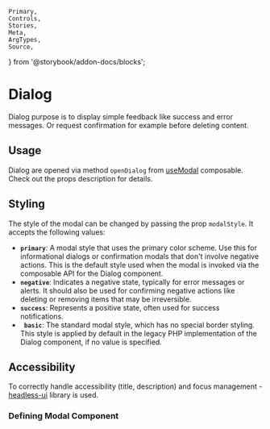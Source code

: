 	Primary,
	Controls,
	Stories,
	Meta,
	ArgTypes,
	Source,
} from '@storybook/addon-docs/blocks';

<Meta of={DialogStories} />

# Dialog

Dialog purpose is to display simple feedback like success and error messages. Or request confirmation for example before deleting content.

## Usage

Dialog are opened via method `openDialog` from [useModal](../?path=/docs/composables-usemodal--docs#opensidemodal) composable. Check out the props description for details.

## Styling

The style of the modal can be changed by passing the prop `modalStyle`. It accepts the following values:

- **`primary`**: A modal style that uses the primary color scheme. Use this for informational dialogs or confirmation modals that don't involve negative actions. This is the default style used when the modal is invoked via the composable API for the Dialog component.
- **`negative`**: Indicates a negative state, typically for error messages or alerts. It should also be used for confirming negative actions like deleting or removing items that may be irreversible.
- **`success`**: Represents a positive state, often used for success notifications.
- **` basic`**: The standard modal style, which has no special border styling. This style is applied by default in the legacy PHP implementation of the Dialog component, if no value is specified.

## Accessibility

To correctly handle accessibility (title, description) and focus management - [headless-ui](https://headlessui.com) library is used.

### Defining Modal Component

<ArgTypes of={Dialog} />

<Stories />
